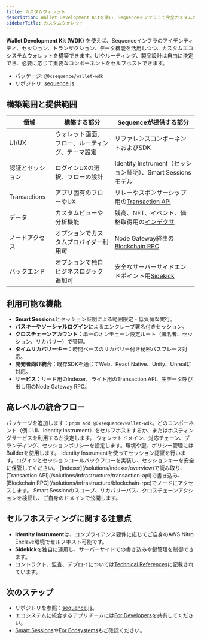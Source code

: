 ```yaml
---
title: カスタムウォレット
description: Wallet Development Kitを使い、Sequenceインフラ上で完全カスタムのエコシステムウォレットを構築できます。必要に応じて重要なコンポーネントをセルフホスト可能です。
sidebarTitle: カスタムウォレット
---
```


**Wallet Development Kit (WDK)** を使えば、Sequenceインフラのアイデンティティ、セッション、トランザクション、データ機能を活用しつつ、カスタムエコシステムウォレットを構築できます。UIやルーティング、製品設計は自由に決定でき、必要に応じて重要なコンポーネントをセルフホストできます。
- パッケージ: `@0xsequence/wallet-wdk`
- リポジトリ: [sequence.js](https://github.com/0xsequence/sequence.js)

## 構築範囲と提供範囲

| 領域           | 構築する部分                   | Sequenceが提供する部分                                                            |
| ------------ | ------------------------ | -------------------------------------------------------------------------- |
| UI/UX        | ウォレット画面、フロー、ルーティング、テーマ設定 | リファレンスコンポーネントおよびSDK                                                        |
| 認証とセッション     | ログインUXの選択、フローの設計         | Identity Instrument（セッション証明）、Smart Sessionsモデル                             |
| Transactions | アプリ固有のフローやUX             | リレーやスポンサーシップ用の[Transaction API](/solutions/infrastructure/transaction-api) |
| データ          | カスタムビューや分析機能             | 残高、NFT、イベント、価格取得用の[インデクサ](/solutions/indexer/overview)                     |
| ノードアクセス      | オプションでカスタムプロバイダー利用可      | Node Gateway経由の[Blockchain RPC](/solutions/infrastructure/blockchain-rpc)  |
| バックエンド       | オプションで独自ビジネスロジック追加可      | 安全なサーバーサイドエンドポイント用[Sidekick](/solutions/infrastructure/sidekick)           |

## 利用可能な機能

- **Smart Sessions**とセッション証明による範囲限定・低負荷な実行。
- **パスキーやソーシャルログイン**によるエンクレーブ署名付きセッション。
- **クロスチェーンアカウント**：単一のオンチェーン設定ルート（署名者、セッション、リカバリー）で管理。
- **タイムリカバリーキー**：時間ベースのリカバリー付き秘密パスフレーズ対応。
- **開発者向け統合**：既存SDKを通じてWeb、React Native、Unity、Unrealに対応。
- **サービス**：リード用のIndexer、ライト用のTransaction API、生データ呼び出し用のNode Gateway RPC。

## 高レベルの統合フロー

<Steps>
  <Step title="インストールとホスティング計画">
    パッケージを追加します：<code>pnpm add @0xsequence/wallet-wdk</code>。どのコンポーネント（例：UI、Identity Instrument）をセルフホストするか、またはホスティングサービスを利用するか決定します。
  </Step>

  <Step title="エコシステムのメタデータを設定">
    ウォレットドメイン、対応チェーン、ブランディング、セッションポリシーを設定します。環境や鍵、ポリシー管理にはBuilderを使用します。
  </Step>

  <Step title="アイデンティティとセッションの連携">
    Identity Instrumentを使ってセッション認証を行います。ログインとセッションコールバックフローを実装し、セッションキーを安全に保管してください。
  </Step>

  <Step title="サービスの接続">
    [Indexer](/solutions/indexer/overview)で読み取り、[Transaction API](/solutions/infrastructure/transaction-api)で書き込み、[Blockchain RPC](/solutions/infrastructure/blockchain-rpc)でノードにアクセスします。
  </Step>

  <Step title="テストとリリース">
    Smart Sessionのスコープ、リカバリーパス、クロスチェーンアクションを検証し、ご自身のドメインで公開します。
  </Step>
</Steps>

## セルフホスティングに関する注意点

- **Identity Instrument**は、コンプライアンス要件に応じてご自身のAWS Nitro Enclave環境でセルフホスト可能です。
- **Sidekick**を独自に運用し、サーバーサイドでの書き込みや鍵管理を制御できます。
- コントラクト、監査、デプロイについては[Technical References](/solutions/technical-references/overview)に記載されています。

## 次のステップ

- リポジトリを参照：[sequence.js](https://github.com/0xsequence/sequence.js)。
- エコシステムに統合するアプリチームには[For Developers](/solutions/wallets/developers/overview)を共有してください。
- [Smart Sessions](/solutions/wallets/ecosystems/smart-sessions)や[For Ecosystems](/solutions/wallets/ecosystems/overview)もご確認ください。